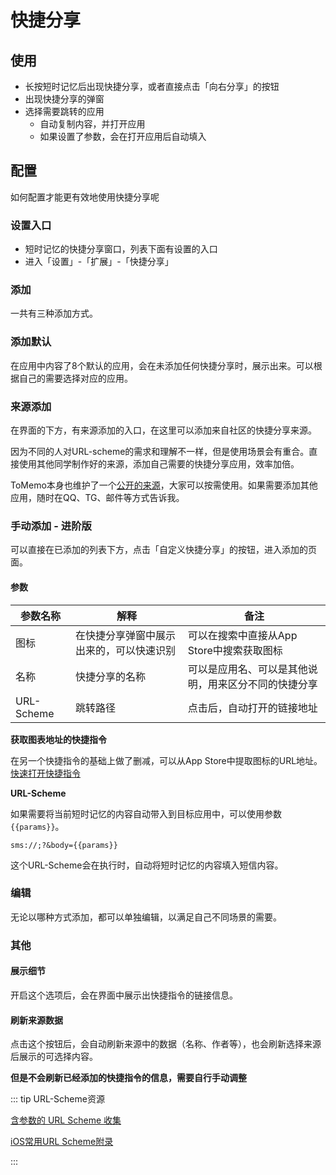 # 快捷分享

## 使用
- 长按短时记忆后出现快捷分享，或者直接点击「向右分享」的按钮
- 出现快捷分享的弹窗
- 选择需要跳转的应用
    - 自动复制内容，并打开应用
    - 如果设置了参数，会在打开应用后自动填入

## 配置
如何配置才能更有效地使用快捷分享呢

### 设置入口
- 短时记忆的快捷分享窗口，列表下面有设置的入口
- 进入「设置」-「扩展」-「快捷分享」

### 添加

一共有三种添加方式。

### 添加默认
在应用中内容了8个默认的应用，会在未添加任何快捷分享时，展示出来。可以根据自己的需要选择对应的应用。

### 来源添加
在界面的下方，有来源添加的入口，在这里可以添加来自社区的快捷分享来源。

因为不同的人对URL-scheme的需求和理解不一样，但是使用场景会有重合。直接使用其他同学制作好的来源，添加自己需要的快捷分享应用，效率加倍。

ToMemo本身也维护了一个[公开的来源](https://tomemo.top/files/data/quick_share_data_set.json)，大家可以按需使用。如果需要添加其他应用，随时在QQ、TG、邮件等方式告诉我。

### 手动添加 - 进阶版
可以直接在已添加的列表下方，点击「自定义快捷分享」的按钮，进入添加的页面。

#### 参数

| 参数名称 | 解释 | 备注 |
| -- | -- | -- |
| 图标 | 在快捷分享弹窗中展示出来的，可以快速识别 | 可以在搜索中直接从App Store中搜索获取图标 |
| 名称 | 快捷分享的名称 | 可以是应用名、可以是其他说明，用来区分不同的快捷分享 | 
| URL-Scheme | 跳转路径 | 点击后，自动打开的链接地址 |

**获取图表地址的快捷指令**

在另一个快捷指令的基础上做了删减，可以从App Store中提取图标的URL地址。
[快速打开快捷指令](https://www.icloud.com/shortcuts/9eb6e1d92cad4a42a3808d423a4ac80f)

**URL-Scheme**

如果需要将当前短时记忆的内容自动带入到目标应用中，可以使用参数`{{params}}`。

```
sms://;?&body={{params}}
```
这个URL-Scheme会在执行时，自动将短时记忆的内容填入短信内容。

### 编辑

无论以哪种方式添加，都可以单独编辑，以满足自己不同场景的需要。

### 其他

#### 展示细节
开启这个选项后，会在界面中展示出快捷指令的链接信息。

#### 刷新来源数据
点击这个按钮后，会自动刷新来源中的数据（名称、作者等），也会刷新选择来源后展示的可选择内容。

**但是不会刷新已经添加的快捷指令的信息，需要自行手动调整**


::: tip URL-Scheme资源

[含参数的 URL Scheme 收集](https://gist.github.com/JamesHopbourn/046bc341e7debfd0c86e3b388d983c53?permalink_comment_id=4060886)

[iOS常用URL Scheme附录](https://cloud.tencent.com/developer/article/1397306)

:::